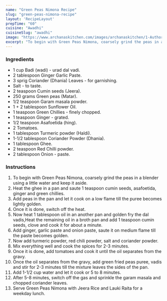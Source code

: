 ---
name: "Green Peas Nimona Recipe"
slug: "green-peas-nimona-recipe"
layout: 'RecipeLayout'
prepTime: "60"
cuisine: "Awadhi"
cuisineSlug: "awadhi"
image: "https://www.archanaskitchen.com/images/archanaskitchen/1-Author/hem_lata_srivastava/green_peas_nimona.jpg"
excerpt: "To begin with Green Peas Nimona, coarsely grind the peas in a blender using a little water and keep it aside"
---

### Ingredients

- 1 cup Badi (wadi) - urad dal vadi.
- 2 tablespoon Ginger Garlic Paste.
- 3 sprig Coriander (Dhania) Leaves - for garnishing.
- Salt - to taste.
- 2 teaspoon Cumin seeds (Jeera).
- 250 grams Green peas (Matar).
- 1/2 teaspoon Garam masala powder.
- 1 + 2 tablespoon Sunflower Oil.
- 1 teaspoon Green Chillies - finely chopped.
- 1 teaspoon Ginger - grated.
- 1/2 teaspoon Asafoetida (hing).
- 2 Tomatoes.
- 1 tablespoon Turmeric powder (Haldi).
- 1-1/2 tablespoon Coriander Powder (Dhania).
- 1 tablespoon Ghee.
- 2 teaspoon Red Chilli powder.
- 2 tablespoon Onion - paste.

### Instructions

1. To begin with Green Peas Nimona, coarsely grind the peas in a blender using a little water and keep it aside.
1. Heat the ghee in a pan and saute 1 teaspoon cumin seeds, asafoetida, ginger and green chillies.
1. Add peas in the pan and let it cook on a low flame till the puree becomes lightly golden.
1. Once it is done, switch off the heat.
1. Now heat 1 tablespoon oil in an another pan and golden fry the dal vadis,Heat the remaining oil in a broth pan and add 1 teaspoon cumin seeds, clove and cook it for about a minute.
1. Add ginger, garlic paste and onion paste, saute it on medium flame till the paste becomes golden.
1. Now add turmeric powder, red chili powder, salt and coriander powder.
1. Mix everything well and cook the spices for 2-3 minutes.
1. Once it is done, add tomatoes and cook it until the oil separates from the gravy.
1. Once the oil separates from the gravy, add green fried peas puree, vadis and stir for 2-3 minutes till the mixture leaves the sides of the pan.
1. Add 1-1/2 cup water and let it cook or 5 to 8 minutes.
1. After 5-8 minutes, switch off the gas and sprinkle the garam masala and chopped coriander leaves.
1. Serve Green Peas Nimona with Jeera Rice and Lauki Raita for a weekday lunch.
